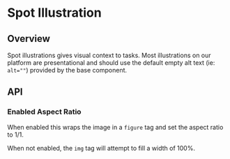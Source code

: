 
<Meta of={SpotIllustrationStories} />

# Spot Illustration

<ResourceLinks
  sourceCode="https://github.com/cultureamp/kaizen-design-system/tree/main/packages/components/src/Illustration"
  figma="https://www.figma.com/file/eZKEE5kXbEMY3lx84oz8iN/%F0%9F%92%9C-UI-Kit%3A-Heart?type=design&node-id=50176%3A251125&mode=design&t=5GnjF9A8Wnd9UmHY-1"
  designGuidelines="https://cultureamp.atlassian.net/wiki/spaces/DesignSystem/pages/3082060340/Illustration"
  className="!mb-8"
/>

<KaioNotification />

<Installation
  installCommand="yarn add @kaizen/components"
  importStatement='import { CompanyDetails } from "@kaizen/components"'
/>

## Overview

Spot illustrations gives visual context to tasks. Most illustrations on our platform are presentational and should use the default empty alt text (ie: `alt=""`) provided by the base component.

<Canvas of={SpotIllustrationStories.Playground} />
<Controls of={SpotIllustrationStories.Playground} />

## API

### Enabled Aspect Ratio

When enabled this wraps the image in a `figure` tag and set the aspect ratio to 1/1.

<Canvas of={SpotIllustrationStories.EnabledAspectRatio} />

When not enabled, the `img` tag will attempt to fill a width of 100%.
